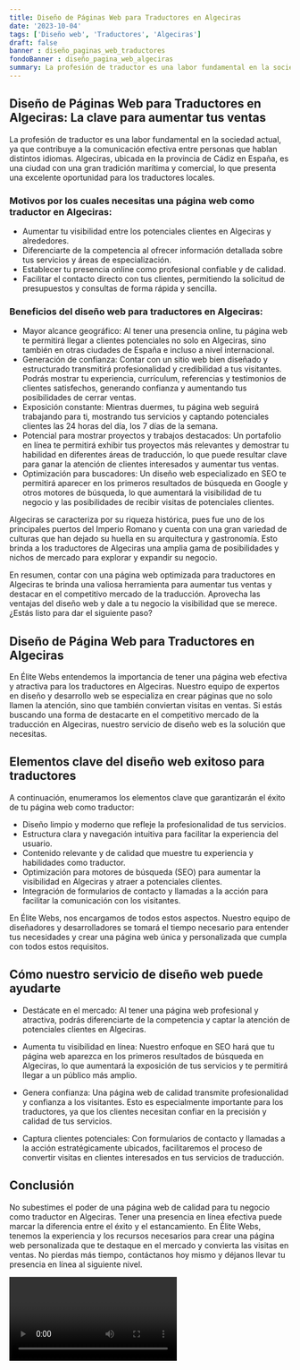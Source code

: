 ```yaml
---
title: Diseño de Páginas Web para Traductores en Algeciras
date: '2023-10-04'
tags: ['Diseño web', 'Traductores', 'Algeciras']
draft: false
banner : diseño_paginas_web_traductores
fondoBanner : diseño_pagina_web_algeciras
summary: La profesión de traductor es una labor fundamental en la sociedad actual, ya que contribuye a la comunicación efectiva entre personas que hablan distintos idiomas. Algeciras, ubicada en la provincia de Cádiz en España, es una ciudad con una gran tradición marítima y comercial, lo que presenta una excelente oportunidad para los traductores locales.
---
```


## Diseño de Páginas Web para Traductores en Algeciras: La clave para aumentar tus ventas

La profesión de traductor es una labor fundamental en la sociedad actual, ya que contribuye a la comunicación efectiva entre personas que hablan distintos idiomas. Algeciras, ubicada en la provincia de Cádiz en España, es una ciudad con una gran tradición marítima y comercial, lo que presenta una excelente oportunidad para los traductores locales.

### Motivos por los cuales necesitas una página web como traductor en Algeciras:

- Aumentar tu visibilidad entre los potenciales clientes en Algeciras y alrededores.
- Diferenciarte de la competencia al ofrecer información detallada sobre tus servicios y áreas de especialización.
- Establecer tu presencia online como profesional confiable y de calidad.
- Facilitar el contacto directo con tus clientes, permitiendo la solicitud de presupuestos y consultas de forma rápida y sencilla.

### Beneficios del diseño web para traductores en Algeciras:

- Mayor alcance geográfico: Al tener una presencia online, tu página web te permitirá llegar a clientes potenciales no solo en Algeciras, sino también en otras ciudades de España e incluso a nivel internacional.
- Generación de confianza: Contar con un sitio web bien diseñado y estructurado transmitirá profesionalidad y credibilidad a tus visitantes. Podrás mostrar tu experiencia, currículum, referencias y testimonios de clientes satisfechos, generando confianza y aumentando tus posibilidades de cerrar ventas.
- Exposición constante: Mientras duermes, tu página web seguirá trabajando para ti, mostrando tus servicios y captando potenciales clientes las 24 horas del día, los 7 días de la semana.
- Potencial para mostrar proyectos y trabajos destacados: Un portafolio en línea te permitirá exhibir tus proyectos más relevantes y demostrar tu habilidad en diferentes áreas de traducción, lo que puede resultar clave para ganar la atención de clientes interesados y aumentar tus ventas.
- Optimización para buscadores: Un diseño web especializado en SEO te permitirá aparecer en los primeros resultados de búsqueda en Google y otros motores de búsqueda, lo que aumentará la visibilidad de tu negocio y las posibilidades de recibir visitas de potenciales clientes.

Algeciras se caracteriza por su riqueza histórica, pues fue uno de los principales puertos del Imperio Romano y cuenta con una gran variedad de culturas que han dejado su huella en su arquitectura y gastronomía. Esto brinda a los traductores de Algeciras una amplia gama de posibilidades y nichos de mercado para explorar y expandir su negocio.

En resumen, contar con una página web optimizada para traductores en Algeciras te brinda una valiosa herramienta para aumentar tus ventas y destacar en el competitivo mercado de la traducción. Aprovecha las ventajas del diseño web y dale a tu negocio la visibilidad que se merece. ¿Estás listo para dar el siguiente paso?

<GifSeo />

<Cta />

## Diseño de Página Web para Traductores en Algeciras

En Élite Webs entendemos la importancia de tener una página web efectiva y atractiva para los traductores en Algeciras. Nuestro equipo de expertos en diseño y desarrollo web se especializa en crear páginas que no solo llamen la atención, sino que también conviertan visitas en ventas. Si estás buscando una forma de destacarte en el competitivo mercado de la traducción en Algeciras, nuestro servicio de diseño web es la solución que necesitas.

## Elementos clave del diseño web exitoso para traductores

A continuación, enumeramos los elementos clave que garantizarán el éxito de tu página web como traductor:

- Diseño limpio y moderno que refleje la profesionalidad de tus servicios.
- Estructura clara y navegación intuitiva para facilitar la experiencia del usuario.
- Contenido relevante y de calidad que muestre tu experiencia y habilidades como traductor.
- Optimización para motores de búsqueda (SEO) para aumentar la visibilidad en Algeciras y atraer a potenciales clientes.
- Integración de formularios de contacto y llamadas a la acción para facilitar la comunicación con los visitantes.

En Élite Webs, nos encargamos de todos estos aspectos. Nuestro equipo de diseñadores y desarrolladores se tomará el tiempo necesario para entender tus necesidades y crear una página web única y personalizada que cumpla con todos estos requisitos.

## Cómo nuestro servicio de diseño web puede ayudarte

- Destácate en el mercado: Al tener una página web profesional y atractiva, podrás diferenciarte de la competencia y captar la atención de potenciales clientes en Algeciras.

- Aumenta tu visibilidad en línea: Nuestro enfoque en SEO hará que tu página web aparezca en los primeros resultados de búsqueda en Algeciras, lo que aumentará la exposición de tus servicios y te permitirá llegar a un público más amplio.

- Genera confianza: Una página web de calidad transmite profesionalidad y confianza a los visitantes. Esto es especialmente importante para los traductores, ya que los clientes necesitan confiar en la precisión y calidad de tus servicios.

- Captura clientes potenciales: Con formularios de contacto y llamadas a la acción estratégicamente ubicados, facilitaremos el proceso de convertir visitas en clientes interesados en tus servicios de traducción.

## Conclusión

No subestimes el poder de una página web de calidad para tu negocio como traductor en Algeciras. Tener una presencia en línea efectiva puede marcar la diferencia entre el éxito y el estancamiento. En Élite Webs, tenemos la experiencia y los recursos necesarios para crear una página web personalizada que te destaque en el mercado y convierta las visitas en ventas. No pierdas más tiempo, contáctanos hoy mismo y déjanos llevar tu presencia en línea al siguiente nivel.

<Video />

<CtaBot job='Traductores' city='Algeciras'/>

<Gmaps query='Algeciras+españa+maps' />